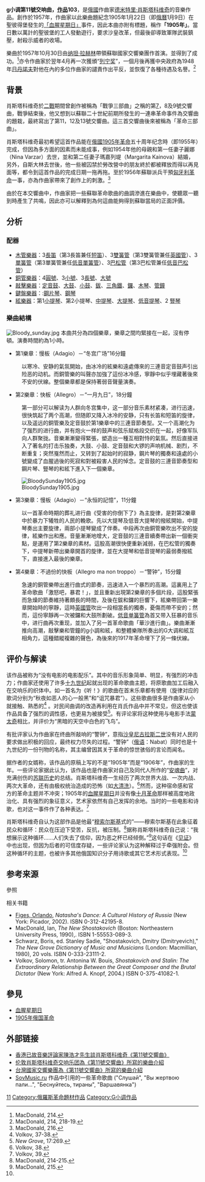{{NoteTA
|G1=Music
}}
'''g小调第11號交响曲，[[作品号|作品]]103'''，是[[俄國|俄國]]作曲家[[德米特里·肖斯塔科维奇|德米特里·肖斯塔科维奇]]的音樂作品。創作於1957年，作曲家以此樂曲題紀念1905年1月22日（即[[儒略曆|俄曆]]1月9日）在聖彼得堡發生的[[血腥星期日_(1905年)|「血腥星期日」]]事件，因此本曲亦附有標題，稱作'''「1905年」'''。當日數以萬計的聖彼堡的工人發動遊行，要求沙皇改革，但最後卻導致軍隊武裝鎮壓，射殺示威者的收場。

樂曲於1957年10月30日由[[纳坦·拉赫林|纳坦·拉赫林]]帶領蘇聯國家交響樂團作首演。並得到了成功。<ref name="MacDonald, 214">MacDonald, 214.</ref>亦令作曲家於翌年4月再一次獲頒“[[列宁奖|列宁奖]]”，一個月後再獲中央政府為1948年[[日丹諾夫|日丹諾夫]]對他在內的多位作曲家的譴責作出平反，並恢復了各種待遇及名譽。<ref>MacDonald, 214, 218-19.</ref>

== 背景 ==
肖斯塔科维奇於[[二戰|二戰]]期間曾創作被稱為「戰爭三部曲」之稱的第[[第7号交响曲_(肖斯塔科维奇)|7]]，8及9號交響曲，戰爭結束後，他又想到以蘇聯二十世紀前期所發生的一連串革命事件為交響曲的題栽，最終寫出了第11，12及13號交響曲。這三首交響曲後來被稱為「革命三部曲」。

肖斯塔科维奇最初希望這首作品能在[[俄國1905年革命|俄國1905年革命]]五十周年纪念時（即1955年）完成，但因為多方面的因素而未能成事，例如1954年他的母親和第一任妻子麗娜（Nina Varzar）去世，並和第二任妻子瑪嘉列堤（Margarita Kainova）結婚，另外，自斯大林去世後，他一些被囚禁於勞改營中的朋友終於都被釋放而得以再見面等，都令到這首作品的完成日期一拖再拖。至於1956年蘇聯派兵干預[[匈牙利十月事件|匈牙利革命]]一事，亦為作曲家帶來了創作上的刺激。<ref>MacDonald, 216.</ref>

由於在本交響曲中，作曲家把一些蘇聯革命歌曲的曲調滲進在樂曲中，使聽眾一聽到時產生了共鳴，因此亦可以解釋到為何這曲能夠得到蘇聯當局的正面評價。

== 分析 ==
=== 配器 ===
*[[木管樂器|木管樂器]]：3[[長笛|長笛]]（第3長笛兼任[[短笛|短笛]]）、3[[雙簧管|雙簧管]]（第3雙簧管兼任[[英國管|英國管]]）、3[[單簧管|單簧管]]（第3單簧管兼任[[低音單簧管|低音單簧管]]）、3[[巴松管|巴松管]]（第3巴松管兼任[[低音巴松管|低音巴松管]]）
*[[銅管樂器|銅管樂器]]：4[[圓號|圓號]]、3[[小號|小號]]、3[[長號|長號]]、[[大號|大號]]
*[[敲擊樂器|敲擊樂器]]：[[定音鼓|定音鼓]]、[[大鼓|大鼓]]、[[小鼓|小鼓]]、[[鈸|鈸]]、[[三角鐵|三角鐵]]、[[鑼|鑼]]、[[木琴|木琴]]、[[管鐘|管鐘]]
*[[鍵盤樂器|鍵盤樂器]]：:[[鋼片琴|鋼片琴]]、[[鋼琴|鋼琴]]
*[[絃樂器|絃樂器]]：第1[[小提琴|小提琴]]、第2小提琴、[[中提琴|中提琴]]、[[大提琴|大提琴]]、[[低音提琴|低音提琴]]、2 [[豎琴|豎琴]]

=== 樂曲結構 ===
[[Image:Bloody_sunday.jpg|thumb]]
本曲共分為四個樂章，樂章之間均緊接在一起，沒有停頓。演奏時間約為1小時。
* 第1樂章：慢板（Adagio）－“冬宫广场”16分鐘
: 以寒冷、安静的氣氛開始，由冰冷的絃樂和遠處傳來的三連音定音鼓声引出险恶的动机。而銅管樂的叫聲亦加強了這份冰冷感，寧靜中似乎埋藏著後來不安的伏線。整個樂章都是保持著弱音聲量演奏。

* 第2樂章：快板（Allegro）－“一月九日”，18分鐘
: 第一部分可以解读为人群向冬宫集中，这一部分音乐素材紧凑，进行迅速，很快筑起了两个高潮，但随即又降入冰冷的安静，只有长笛和短笛的旋律，以及遥远的銅管樂及定音鼓於第1樂章中的三連音節奏型。又一个高潮化为了强烈的进行曲，并有炮火一样的鼓声和弦乐赋格段交织在一起，好像军队向人群聚拢。音樂漸漸變得緊張，塑造出一種互相對恃的氣氛。然后直接进入了著名的打击乐独奏，大鼓、小鼓、定音鼓和大锣的声响机械、剧烈，不断重复；突然戛然而止，又转到了起始时的寂静，鋼片琴的獨奏和遠處的小號變成了血腥過後的死寂和對被殺害人民的悼念。定音鼓的三連音節奏型和鋼片琴、豎琴的和絃下進入下一個樂章。

[[Image:BloodySunday1905.jpg|thumb]]
* 第3樂章：慢板（Adagio）－“永恒的記憶”，11分鐘
: 以一首革命時期的葬礼进行曲《受害的你倒下了》為主旋律，是對第2樂章中於暴力下犧牲的人民的輓歌。先以大提琴及低音大提琴的撥絃開始，中提琴奏出主要旋律，兩部小提琴變成了伴奏。中段再次由銅管樂吹出不安的旋律，絃樂作出和應。音量漸漸地增大，定音鼓的三連音續奏帶出新一個衝突點，是運用了第2樂章的素材。這股高潮很快便重新減弱，在巴松管的獨奏下，中提琴新帶出樂章開首的旋律，並在大提琴和低音提琴的最弱奏撥絃下，直接進入最後的樂章。

* 第4樂章：不過份的快板（Allegro ma non troppo）－“警钟”，15分鐘
: 急速的銅管樂帶出進行曲式的節奏，迅速进入一个暴烈的高潮。這裏用上了革命歌曲「激怒吧，暴君！」，並且重新出現第2樂章的多個片段，這股緊張而急燥的節奏維持著頗長的時間，及後在鈸和鑼的巨響下，絃樂帶回第一樂章開始時的寧靜，這時[[英國管|英國管]]吹出一段相當長的獨奏，憂傷而帶不安的；然而，這份寧靜再一次被鑼和大鼓所劃破。[[低音单簧管|低音单簧管]]為首又带入狂暴的音乐中，进行曲再次重现，並加入了另一首革命歌曲「華沙進行曲」。樂曲漸漸推向高潮，敲擊樂和管鐘的g小調和絃，和整體樂隊所奏出的G大调和絃互相角力，這種錯縱複雜的聲色，為後來的1917年革命埋下了另一條伏線。

== 评价与解读 ==
该作品被称为“没有电影的电影配乐”。其中的音乐形象简单、明显，有强烈的冲击力；作曲家还使用了许多[[十九世纪|十九世纪]]起就出现的革命歌曲主题，将原歌曲加工后融入在交响乐的织体中。如一首名为《听！》的歌曲在首末乐章都有使用（旋律对应的歌词分别为“秋夜如恶人的心一般黑”和“诅咒暴君”）。这些歌曲很多是作曲家从小就接触、熟悉的<ref>Volkov, 37-38.</ref> 。对民间曲调的改造再利用在肖氏作品中并不常见，但这也使该作品具备了强烈的调性感，也更易为被接受<ref>''New Grove'', 17:269.</ref>。有评论家将这种使用与电影手法[[蒙太奇|蒙太奇]]相比，并评价为“黑暗的天空中白色的飞鸟”。

有批评家认为作曲家在终曲所敲响的“警钟”，意指[[沙皇|沙皇]][[尼古拉二世_(俄罗斯)|尼古拉斯二世]]没有对人民的要求做出积极的回应，最终权力尽失的过程。“警钟”（[[俄语|俄语]]：Nabat）同时也是十九世纪的一份刊物的名称，其主编曾因其关于革命的惊世骇俗的言论而闻名。

据作者的女婿称，该作品的原稿上写的不是“1905年”而是“1906年”，作曲家的生年。一些评论家据此认为，该作品也是作曲家对自己及同代人所作的“[[安魂曲|安魂曲]]”，对充满创伤的[[苏联历史|苏联历史]]的总结。肖斯塔科维奇一生经历了两次世界大战、一次内战、两次大革命，还有由极权统治造成的恐怖（如[[大清洗|大清洗]]）。<ref>Volkov, 38.</ref>然而，这种宿命感和官方的革命主题并不冲突；1905年的[[血腥星期日_(1905年)|血腥星期日]]并没有像[[十月革命|十月革命]]那样被高度地政治化、具有强烈的象征意义，艺术家依然有自己发挥的余地。当时的一些电影和诗歌，也对这一事件作了各种表达。<ref>Volkov, 39.</ref>

肖斯塔科维奇自认为这部作品是他最“[[穆索尔斯基|穆索尔斯基]]式的”——穆索尔斯基在此象征着民众和循环：民众在压迫下受苦，反抗，被压制。<ref>MacDonald, 214-215.</ref>据称肖斯塔科维奇自己说：“我想展示这种循环……人们失去了信仰，因为恶之杯已经倾倒。”<ref name="#1">MacDonald, 215.</ref>这句话在《[[證言_(沃爾科夫)|见证]]》中也出现，但因为后者的可信度存疑，一些评论家认为这种解释过于牵强附会。但这种循环的主题，也被许多其他俄国知识分子用诗歌或其它艺术形式表现。<ref name="#1"/>

== 参考来源 ==
;參照
{{reflist}}

;相关书籍
* [[Orlando_Figes|Figes, Orlando]], ''Natasha's Dance: A Cultural History of Russia'' (New York: Picador, 2002). ISBN 0-312-42195-8.
* MacDonald, Ian, ''The New Shostakovich'' (Boston: Northeastern University Press, 1990),. ISBN 1-55553-089-3.
* Schwarz, Boris, ed. Stanley Sadie, "Shostakovich, Dmitry (Dmitryevich)," ''The New Grove Dictionary of Music and Musicians'' (London: Macmillian, 1980), 20 vols. ISBN 0-333-23111-2.
* Volkov, Solomon, tr. Antonina W. Bouis, ''Shostakovich and Stalin: The Extraordinary Relationship Between the Great Composer and the Brutal Dictator'' (New York: Alfred A. Knopf, 2004.) ISBN 0-375-41082-1.

== 參見 ==
{{portal|古典音樂}}
* [[血腥星期日_(1905年)|血腥星期日]]
* [[1905年俄国革命|1905年俄国革命]]

== 外部链接 ==
* [http://www.musicdata.org/md_new/pages/posts/53.-A1mB2hqA4A1nA5sA4hB4dBCABB2F6A6wA6E5AFDFB6nB1i145.php 香港已故音樂評論家陳浩才先生談肖斯塔科维奇《第11號交響曲》] {{Wayback|url=http://www.musicdata.org/md_new/pages/posts/53.-A1mB2hqA4A1nA5sA4hB4dBCABB2F6A6wA6E5AFDFB6nB1i145.php |date=20090506105608 }}
* [https://web.archive.org/web/20110516114850/http://www.shostakovich.com/nov2002.html#shos11 伦敦肖斯塔科维奇交响乐团為《第11號交響曲》所寫的樂曲介紹]{{En icon}}
* [http://www.wretch.cc/blog/nsoalbum/539660 台灣國家交響樂團為《第11號交響曲》所寫的樂曲介紹]{{Dead link}}
* [http://www.sovmusic.ru/ SovMusic.ru] {{Wayback|url=http://www.sovmusic.ru/ |date=20110812021051 }} 作品中引用的一些革命歌曲 ("Слушай", "Вы жертвою пали...", "Беснуйтесь, тираны", "Варшавянка")

{{蕭士塔高維奇交響曲}}

[[Category:肖斯塔科维奇交响曲|11]]
[[Category:俄羅斯革命題材作品|Category:俄羅斯革命題材作品]]
[[Category:G小调作品|Category:G小调作品]]